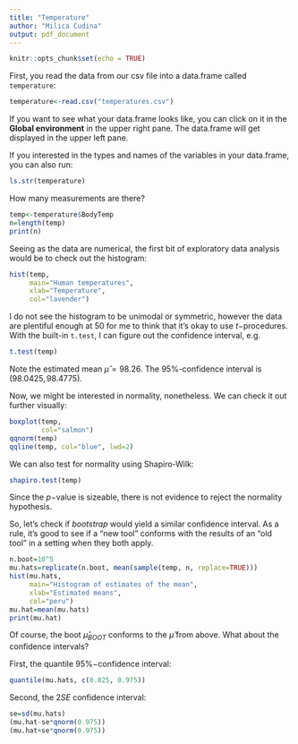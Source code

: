 ```yaml
---
title: "Temperature"
author: "Milica Cudina"
output: pdf_document
---
```


```r
knitr::opts_chunk$set(echo = TRUE)
```
First, you read the data from our csv file into a data.frame called `temperature`:
```r
temperature<-read.csv("temperatures.csv")
```
If you want to see what your data.frame looks like, you can click on it in the **Global environment** in the upper right pane. The data.frame will get displayed in the upper left pane. 

If you interested in the types and names of the variables in your data.frame, you can also run:
```r
ls.str(temperature)
```

How many measurements are there?

```r
temp<-temperature$BodyTemp
n=length(temp)
print(n)
```

Seeing as the data are numerical, the first bit of exploratory data analysis would be to check out the histogram:

```r
hist(temp, 
     main="Human temperatures",
     xlab="Temperature",
     col="lavender")
```

I do not see the histogram to be unimodal or symmetric, however the data are plentiful enough at $50$ for me to think that it's okay to use $t-$procedures. With the built-in `t.test`, I can figure out the confidence interval, e.g.

```r
t.test(temp)
```
Note the estimated mean $\hat \mu = 98.26$. The 95$\%$-confidence interval is $(98.0425, 98.4775)$. 

Now, we might be interested in normality, nonetheless. We can check it out further visually:

```r
boxplot(temp, 
        col="salmon")
qqnorm(temp)
qqline(temp, col="blue", lwd=2)
```

We can also test for normality using Shapiro-Wilk:

```r
shapiro.test(temp)
```
Since the $p-$value is sizeable, there is not evidence to reject the normality hypothesis. 

So, let's check if *bootstrap* would yield a similar confidence interval. As a rule, it's good to see if a "new tool" conforms with the results of an "old tool" in a setting when they both apply. 

```r
n.boot=10^5
mu.hats=replicate(n.boot, mean(sample(temp, n, replace=TRUE)))
hist(mu.hats, 
     main="Histogram of estimates of the mean",
     xlab="Estimated means",
     col="peru")
mu.hat=mean(mu.hats)
print(mu.hat)
```

Of course, the boot $\hat \mu_{BOOT}$ conforms to the $\hat \mu$ from above. What about the confidence intervals?

First, the quantile $95\%-$confidence interval:
```r
quantile(mu.hats, c(0.025, 0.975))

```

Second, the $2SE$ confidence interval:
```r
se=sd(mu.hats)
(mu.hat-se*qnorm(0.975))
(mu.hat+se*qnorm(0.975))
```


